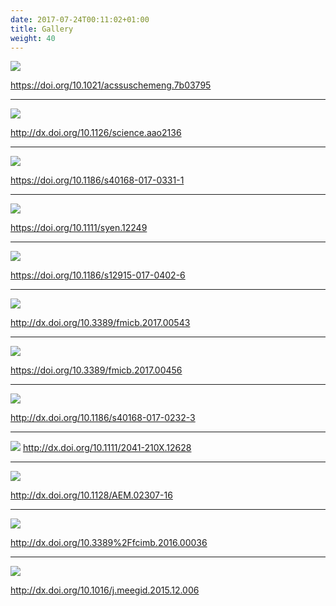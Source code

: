 ```yaml
---
date: 2017-07-24T00:11:02+01:00
title: Gallery
weight: 40
---
```



<link rel="stylesheet" href="https://guangchuangyu.github.io/css/font-awesome.min.css">

![](https://guangchuangyu.github.io/featured_img/ggtree/sc-2017-037952_0008.jpeg)

<https://doi.org/10.1021/acssuschemeng.7b03795>

----


![](https://guangchuangyu.github.io/featured_img/ggtree/2017_science.jpg)

<http://dx.doi.org/10.1126/science.aao2136>

----


![](http://media.springernature.com/lw785/springer-static/image/art%3A10.1186%2Fs40168-017-0331-1/MediaObjects/40168_2017_331_Fig3_HTML.gif)

<https://doi.org/10.1186/s40168-017-0331-1>


----


![](https://guangchuangyu.github.io/featured_img/ggtree/syen12249-fig-0002.png)

<https://doi.org/10.1111/syen.12249>

----


![](http://media.springernature.com/full/springer-static/image/art%3A10.1186%2Fs12915-017-0402-6/MediaObjects/12915_2017_402_Fig2_HTML.gif)

<https://doi.org/10.1186/s12915-017-0402-6>

----


![](https://guangchuangyu.github.io/featured_img/ggtree/fmicb-08-00543-g0002.jpg)

<http://dx.doi.org/10.3389/fmicb.2017.00543>

----


![](http://www.frontiersin.org/files/Articles/220056/fmicb-08-00456-HTML-r1/image_m/fmicb-08-00456-g002.jpg)

<https://doi.org/10.3389/fmicb.2017.00456>

----


![](https://guangchuangyu.github.io/featured_img/ggtree/40168_2017_232_Fig2_HTML.gif)

<http://dx.doi.org/10.1186/s40168-017-0232-3>

----


![](https://guangchuangyu.github.io/featured_img/ggtree/C2mxyBuUcAEt391.jpg)
<http://dx.doi.org/10.1111/2041-210X.12628>

----


![](https://guangchuangyu.github.io/featured_img/ggtree/2017-01-21-115646_969x444_scrot.png)

<http://dx.doi.org/10.1128/AEM.02307-16>

----


![](https://guangchuangyu.github.io/featured_img/ggtree/2016_fcimb-06-00036-g003.jpg)

<http://dx.doi.org/10.3389%2Ffcimb.2016.00036>

----


![](https://guangchuangyu.github.io/featured_img/ggtree/2015_peiyu_1-s2.0-S1567134815300721-gr1.jpg)

<http://dx.doi.org/10.1016/j.meegid.2015.12.006>



